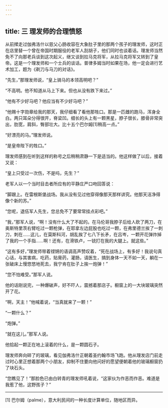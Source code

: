 ```yaml
---
---
---
```

title: 三 理发师的合理愤怒
---




从前撵走过伽弗洛什以慈父心肠收容在大象肚子里的那两个孩子的理发师，这时正在店里替一个曾在帝国时期服役的老军人刮胡子，他们同时也谈着话。理发师当然免不了向那老兵谈到这次起义，继又谈到拉马克将军，从拉马克将军又转到了皇帝。这是一个理发师和一个士兵的谈话。普律多姆当时如果在场，他一定会进行艺术加工，题为《剃刀与马刀的对话》。

“先生，”那理发师说，“皇上骑马的本领高明吧？”

“不高明。他不知道从马上下来。但也从没有跌下来过。”

“他有不少好马吧？他应当有不少好马吧？”

“他赐十字勋章给我的那天，我仔细看了看他那牲口。那是一匹雌的跑马，浑身全白。两只耳朵分得很开，脊梁凹。细长的头上有一颗黑星，脖子很长，膝骨非常突出，肋宽，肩斜，臀部壮大。比十五个巴尔姆[1]稍高一点。”

“好漂亮的马。”理发师说。

“是皇帝陛下的牲口。”

理发师感到在听到这样的称号之后稍稍肃静一下是适当的。他这样做了以后，接着又说：

“皇上只受过一次伤，不是吗，先生？”

老军人以一个当时目击者所应有的平静庄严口吻回答说：

“脚跟上。在雷根斯堡战场。我从没有见过他穿得像那天那样讲究。他那天洁净得像个新的苏。”

“您呢，退伍军人先生，您总免不了要常常挂点彩吧。”

“我，”那军人说，“啊！没有什么大了不起的。在马伦哥我脖子后给人砍了两刀，在奥斯特里茨右臂吃过一颗枪弹，在耶拿左边屁股也吃过一颗，在弗里德兰挨了一刺刀，刺在……这儿，在莫斯科河，胡乱挨了七八下长矛，在吕岑，一颗开花弹炸掉了我的一个手指……啊！还有，在滑铁卢，一铳打在我的大腿上。就这些。”

“这有多好，”理发师带着铿锵的语调高声赞叹着，“死在战场上，有多好！我说句真心话，与其害病，吃药，贴膏药，灌肠，请医生，搞到身体一天不如一天，躺在一张破床上慢悠悠地死去，我宁肯在肚子上挨一炮弹！”

“您不怕难受。”那军人说。

他的话刚说完，一种爆破声，好不吓人，震撼着那店子。橱窗上的一大块玻璃突然开了花。

“啊，天主！”他喊着说，“当真就来了一颗！”

“一颗什么？”

“炮弹。”

“就在这儿。”那军人说。

他拾起一颗正在地上滚着的什么，是一颗圆石子。

理发师奔向碎了的玻璃，看见伽弗洛什正朝着圣约翰市场飞跑。他从理发店门前走过时心里正想着那两个小朋友，抑制不住要向他问好的愿望便朝着他的玻璃橱窗扔了块石头。

“您瞧见了！”那脸色已由白转青的理发师吼着说，“这家伙为作恶而作恶。难道是我惹了他，这野孩子？”



* * *



[1] 巴尔姆（palme），意大利民间的一种长度计算单位，随地区而异。